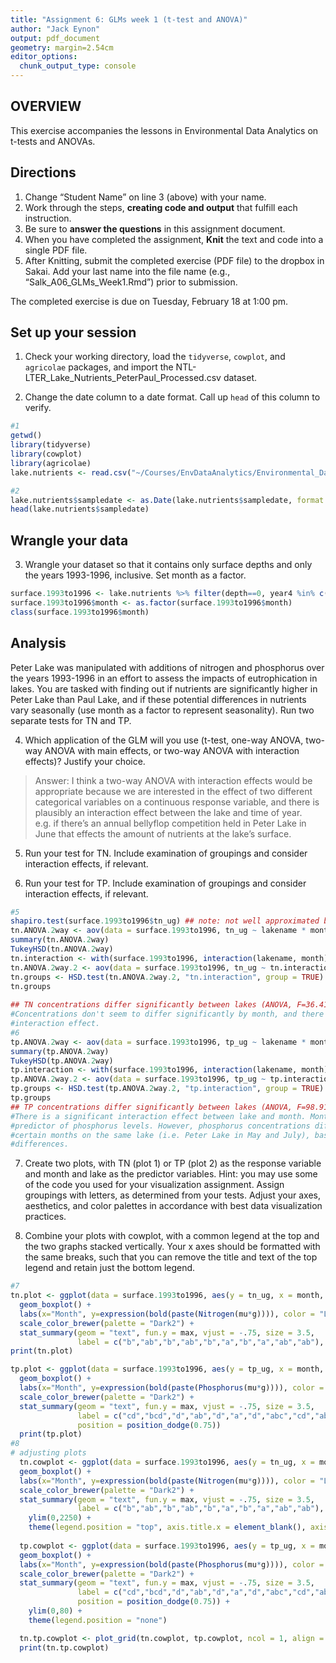 ```yaml
---
title: "Assignment 6: GLMs week 1 (t-test and ANOVA)"
author: "Jack Eynon"
output: pdf_document
geometry: margin=2.54cm
editor_options: 
  chunk_output_type: console
---
```


## OVERVIEW

This exercise accompanies the lessons in Environmental Data Analytics on t-tests and ANOVAs. 

## Directions
1. Change "Student Name" on line 3 (above) with your name.
3. Work through the steps, **creating code and output** that fulfill each instruction.
4. Be sure to **answer the questions** in this assignment document.
6. When you have completed the assignment, **Knit** the text and code into a single PDF file.
8. After Knitting, submit the completed exercise (PDF file) to the dropbox in Sakai. Add your last name into the file name (e.g., "Salk_A06_GLMs_Week1.Rmd") prior to submission.

The completed exercise is due on Tuesday, February 18 at 1:00 pm.

## Set up your session

1. Check your working directory, load the `tidyverse`, `cowplot`, and `agricolae` packages, and import the NTL-LTER_Lake_Nutrients_PeterPaul_Processed.csv dataset. 

2. Change the date column to a date format. Call up `head` of this column to verify.


```r
#1
getwd()
library(tidyverse)
library(cowplot)
library(agricolae)
lake.nutrients <- read.csv("~/Courses/EnvDataAnalytics/Environmental_Data_Analytics_2020/Data/Processed/NTL-LTER_Lake_Nutrients_PeterPaul_Processed.csv")

#2
lake.nutrients$sampledate <- as.Date(lake.nutrients$sampledate, format = "%Y-%m-%d")
head(lake.nutrients$sampledate)
```


## Wrangle your data

3. Wrangle your dataset so that it contains only surface depths and only the years 1993-1996, inclusive. Set month as a factor.
```r
surface.1993to1996 <- lake.nutrients %>% filter(depth==0, year4 %in% c(1993:1996))
surface.1993to1996$month <- as.factor(surface.1993to1996$month)
class(surface.1993to1996$month)
```

## Analysis

Peter Lake was manipulated with additions of nitrogen and phosphorus over the years 1993-1996 in an effort to assess the impacts of eutrophication in lakes. You are tasked with finding out if nutrients are significantly higher in Peter Lake than Paul Lake, and if these potential differences in nutrients vary seasonally (use month as a factor to represent seasonality). Run two separate tests for TN and TP.

4. Which application of the GLM will you use (t-test, one-way ANOVA, two-way ANOVA with main effects, or two-way ANOVA with interaction effects)? Justify your choice.

> Answer: I think a two-way ANOVA with interaction effects would be appropriate because we are interested in the effect of two different categorical variables on a continuous response variable, and there is plausibly an interaction effect between the lake and time of year. e.g. if there's an annual bellyflop competition held in Peter Lake in June that effects the amount of nutrients at the lake's surface.

5. Run your test for TN. Include examination of groupings and consider interaction effects, if relevant.

6. Run your test for TP. Include examination of groupings and consider interaction effects, if relevant.

```r
#5
shapiro.test(surface.1993to1996$tn_ug) ## note: not well approximated by normal distribution
tn.ANOVA.2way <- aov(data = surface.1993to1996, tn_ug ~ lakename * month)
summary(tn.ANOVA.2way)
TukeyHSD(tn.ANOVA.2way)
tn.interaction <- with(surface.1993to1996, interaction(lakename, month))
tn.ANOVA.2way.2 <- aov(data = surface.1993to1996, tn_ug ~ tn.interaction)
tn.groups <- HSD.test(tn.ANOVA.2way.2, "tn.interaction", group = TRUE)
tn.groups
  
## TN concentrations differ significantly between lakes (ANOVA, F=36.414, p<.0000001).
#Concentrations don't seem to differ significantly by month, and there is no significant
#interaction effect.
#6
tp.ANOVA.2way <- aov(data = surface.1993to1996, tp_ug ~ lakename * month)
summary(tp.ANOVA.2way)
TukeyHSD(tp.ANOVA.2way)
tp.interaction <- with(surface.1993to1996, interaction(lakename, month))
tp.ANOVA.2way.2 <- aov(data = surface.1993to1996, tp_ug ~ tp.interaction)
tp.groups <- HSD.test(tp.ANOVA.2way.2, "tp.interaction", group = TRUE)
tp.groups
## TP concentrations differ significantly between lakes (ANOVA, F=98.914, p<.000000000000001).
#There is a significant interaction effect between lake and month. Month is not a significant
#predictor of phosphorus levels. However, phosphorus concentrations differ significantly between
#certain months on the same lake (i.e. Peter Lake in May and July), based on significant pairwise
#differences.
```

7. Create two plots, with TN (plot 1) or TP (plot 2) as the response variable and month and lake as the predictor variables. Hint: you may use some of the code you used for your visualization assignment. Assign groupings with letters, as determined from your tests. Adjust your axes, aesthetics, and color palettes in accordance with best data visualization practices.

8. Combine your plots with cowplot, with a common legend at the top and the two graphs stacked vertically. Your x axes should be formatted with the same breaks, such that you can remove the title and text of the top legend and retain just the bottom legend. 

```r
#7
tn.plot <- ggplot(data = surface.1993to1996, aes(y = tn_ug, x = month, color = lakename)) +
  geom_boxplot() +
  labs(x="Month", y=expression(bold(paste(Nitrogen(mu*g)))), color = "Lake") +
  scale_color_brewer(palette = "Dark2") +
  stat_summary(geom = "text", fun.y = max, vjust = -.75, size = 3.5,
               label = c("b","ab","b","ab","b","a","b","a","ab","ab"), position = position_dodge(0.75))
print(tn.plot)

tp.plot <- ggplot(data = surface.1993to1996, aes(y = tp_ug, x = month, color = lakename)) +
  geom_boxplot() +
  labs(x="Month", y=expression(bold(paste(Phosphorus(mu*g)))), color = "Lake") +
  scale_color_brewer(palette = "Dark2") +
  stat_summary(geom = "text", fun.y = max, vjust = -.75, size = 3.5,
               label = c("cd","bcd","d","ab","d","a","d","abc","cd","abcd"),
               position = position_dodge(0.75))
  print(tp.plot)
#8
# adjusting plots
  tn.cowplot <- ggplot(data = surface.1993to1996, aes(y = tn_ug, x = month, color = lakename)) +
  geom_boxplot() +
  labs(x="Month", y=expression(bold(paste(Nitrogen(mu*g)))), color = "Lake") +
  scale_color_brewer(palette = "Dark2") +
  stat_summary(geom = "text", fun.y = max, vjust = -.75, size = 3.5,
               label = c("b","ab","b","ab","b","a","b","a","ab","ab"), position = position_dodge(0.75)) + 
    ylim(0,2250) +
    theme(legend.position = "top", axis.title.x = element_blank(), axis.text.x = element_blank())
  
  tp.cowplot <- ggplot(data = surface.1993to1996, aes(y = tp_ug, x = month, color = lakename)) +
  geom_boxplot() +
  labs(x="Month", y=expression(bold(paste(Phosphorus(mu*g)))), color = "Lake") +
  scale_color_brewer(palette = "Dark2") +
  stat_summary(geom = "text", fun.y = max, vjust = -.75, size = 3.5,
               label = c("cd","bcd","d","ab","d","a","d","abc","cd","abcd"),
               position = position_dodge(0.75)) +
    ylim(0,80) +
    theme(legend.position = "none")

  tn.tp.cowplot <- plot_grid(tn.cowplot, tp.cowplot, ncol = 1, align = 'v', axis = 'lr')
  print(tn.tp.cowplot)
```




